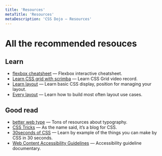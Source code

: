 ```yaml
---
title: 'Resources'
metaTitle: 'Resources'
metaDescription: 'CSS Dojo — Resources'
---
```


# All the recommended resouces

## Learn

- [flexbox cheatsheet](https://yoksel.github.io/flex-cheatsheet/) — Flexbox interactive cheatsheet.
- [Learn CSS grid with scrimba](https://scrimba.com/g/gR8PTE) — Learn CSS Grid video record.
- [Learn layout](https://learnlayout.com/) — Learn basic CSS display, position for managing your layout.
- [Every layout](https://every-layout.dev/) — Learn how to build most often layout use cases.

## Good read

- [better web type](https://betterwebtype.com/) — Tons of resources about typography.
- [CSS Tricks](https://css-tricks.com/) — As the name said, it’s a blog for CSS.
- [30seconds of CSS](https://30-seconds.github.io/30-seconds-of-css/) — Learn by example of the things you can make by CSS in 30 seconds.
- [Web Content Accessibility Guidelines](https://www.w3.org/TR/WCAG21/) — Accessibility guideline documentary.

